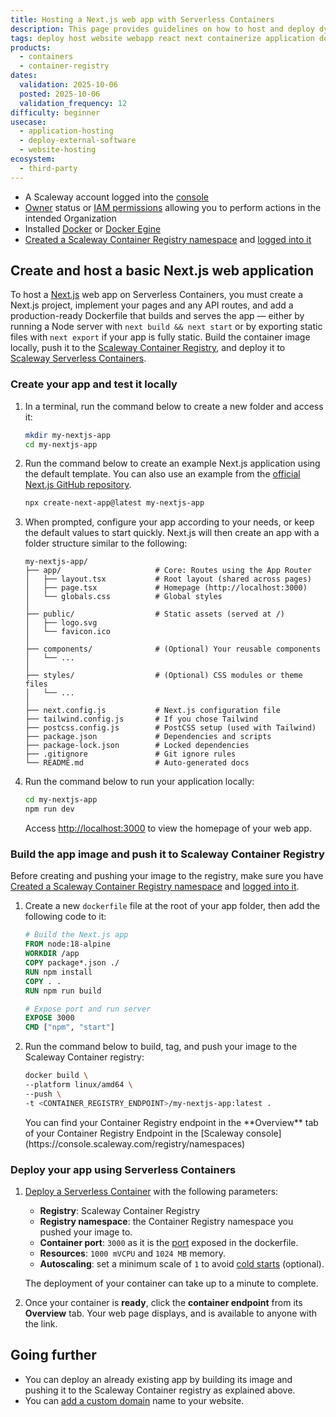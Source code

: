 ```yaml
---
title: Hosting a Next.js web app with Serverless Containers
description: This page provides guidelines on how to host and deploy dynamic Next.js web applications using Scaleway Serverless Containers
tags: deploy host website webapp react next containerize application docker dockerfile
products:
  - containers
  - container-registry
dates:
  validation: 2025-10-06
  posted: 2025-10-06
  validation_frequency: 12
difficulty: beginner
usecase:
  - application-hosting
  - deploy-external-software
  - website-hosting
ecosystem:
  - third-party
---
```



<Requirements />

- A Scaleway account logged into the [console](https://console.scaleway.com)
- [Owner](/iam/concepts/#owner) status or [IAM permissions](/iam/concepts/#permission) allowing you to perform actions in the intended Organization
- Installed [Docker](https://docs.docker.com/get-started/get-docker/) or [Docker Egine](https://docs.docker.com/engine/install/)
- [Created a Scaleway Container Registry namespace](/container-registry/how-to/create-namespace/) and [logged into it](/container-registry/how-to/connect-docker-cli/)

## Create and host a basic Next.js web application

To host a [Next.js](https://nextjs.org/) web app on Serverless Containers, you must create a Next.js project, implement your pages and any API routes, and add a production-ready Dockerfile that builds and serves the app — either by running a Node server with `next build && next start` or by exporting static files with `next export` if your app is fully static. Build the container image locally, push it to the [Scaleway Container Registry](/container-registry/), and deploy it to [Scaleway Serverless Containers](/serverless-containers/).

### Create your app and test it locally

1. In a terminal, run the command below to create a new folder and access it:

    ```bash
    mkdir my-nextjs-app
    cd my-nextjs-app
    ```

2. Run the command below to create an example Next.js application using the default template. You can also use an example from the [official Next.js GitHub repository](https://github.com/vercel/next.js/tree/canary/examples).

    ```bash
    npx create-next-app@latest my-nextjs-app
    ```

3. When prompted, configure your app according to your needs, or keep the default values to start quickly. Next.js will then create an app with a folder structure similar to the following:

    ```
    my-nextjs-app/
    ├── app/                     # Core: Routes using the App Router
    │   ├── layout.tsx           # Root layout (shared across pages)
    │   ├── page.tsx             # Homepage (http://localhost:3000)
    │   └── globals.css          # Global styles
    │
    ├── public/                  # Static assets (served at /)
    │   ├── logo.svg
    │   └── favicon.ico
    │
    ├── components/              # (Optional) Your reusable components
    │   └── ...
    │
    ├── styles/                  # (Optional) CSS modules or theme files
    │   └── ...
    │
    ├── next.config.js           # Next.js configuration file
    ├── tailwind.config.js       # If you chose Tailwind
    ├── postcss.config.js        # PostCSS setup (used with Tailwind)
    ├── package.json             # Dependencies and scripts
    ├── package-lock.json        # Locked dependencies
    ├── .gitignore               # Git ignore rules
    └── README.md                # Auto-generated docs
    ```

4. Run the command below to run your application locally:

    ```bash
    cd my-nextjs-app
    npm run dev
    ```

    Access [http://localhost:3000](http://localhost:3000) to view the homepage of your web app.

### Build the app image and push it to Scaleway Container Registry

Before creating and pushing your image to the registry, make sure you have [Created a Scaleway Container Registry namespace](/container-registry/how-to/create-namespace/) and [logged into it](/container-registry/how-to/connect-docker-cli/).

1. Create a new `dockerfile` file at the root of your app folder, then add the following code to it:

    ```dockerfile
    # Build the Next.js app
    FROM node:18-alpine
    WORKDIR /app
    COPY package*.json ./
    RUN npm install
    COPY . .
    RUN npm run build

    # Expose port and run server
    EXPOSE 3000
    CMD ["npm", "start"]
    ```

2. Run the command below to build, tag, and push your image to the Scaleway Container registry:

    ```bash
    docker build \
    --platform linux/amd64 \
    --push \
    -t <CONTAINER_REGISTRY_ENDPOINT>/my-nextjs-app:latest .
    ```

    <Message type="note">
    You can find your Container Registry endpoint in the **Overview** tab of your Container Registry Endpoint in the [Scaleway console](https://console.scaleway.com/registry/namespaces)
    </Message>

### Deploy your app using Serverless Containers

1. [Deploy a Serverless Container](/serverless-containers/how-to/deploy-container/) with the following parameters:

    - **Registry**: Scaleway Container Registry
    - **Registry namespace**: the Container Registry namespace you pushed your image to.
    - **Container port**: `3000` as it is the [port](/serverless-containers/reference-content/port-parameter-variable/) exposed in the dockerfile.
    - **Resources**: `1000 mVCPU` and `1024 MB` memory.
    - **Autoscaling**: set a minimum scale of `1` to avoid [cold starts](/serverless-containers/concepts/#cold-start) (optional).

    The deployment of your container can take up to a minute to complete.

2. Once your container is **ready**, click the **container endpoint** from its **Overview** tab. Your web page displays, and is available to anyone with the link.

## Going further

- You can deploy an already existing app by building its image and pushing it to the Scaleway Container registry as explained above.
- You can [add a custom domain](/serverless-containers/how-to/add-a-custom-domain-to-a-container/) name to your website.
